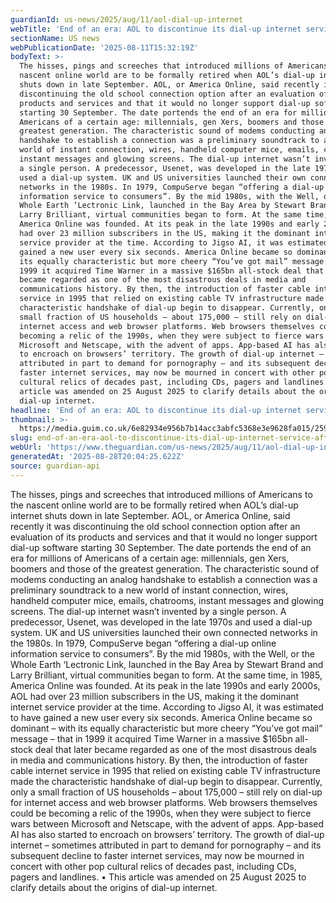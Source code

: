 ```yaml
---
guardianId: us-news/2025/aug/11/aol-dial-up-internet
webTitle: 'End of an era: AOL to discontinue its dial-up internet service after 30 years'
sectionName: US news
webPublicationDate: '2025-08-11T15:32:19Z'
bodyText: >-
  The hisses, pings and screeches that introduced millions of Americans to the
  nascent online world are to be formally retired when AOL’s dial-up internet
  shuts down in late September. AOL, or America Online, said recently it was
  discontinuing the old school connection option after an evaluation of its
  products and services and that it would no longer support dial-up software
  starting 30 September. The date portends the end of an era for millions of
  Americans of a certain age: millennials, gen Xers, boomers and those of the
  greatest generation. The characteristic sound of modems conducting an analog
  handshake to establish a connection was a preliminary soundtrack to a new
  world of instant connection, wires, handheld computer mice, emails, chatrooms,
  instant messages and glowing screens. The dial-up internet wasn’t invented by
  a single person. A predecessor, Usenet, was developed in the late 1970s and
  used a dial-up system. UK and US universities launched their own connected
  networks in the 1980s. In 1979, CompuServe began “offering a dial-up online
  information service to consumers”. By the mid 1980s, with the Well, or the
  Whole Earth ‘Lectronic Link, launched in the Bay Area by Stewart Brand and
  Larry Brilliant, virtual communities began to form. At the same time, in 1985,
  America Online was founded. At its peak in the late 1990s and early 2000s, AOL
  had over 23 million subscribers in the US, making it the dominant internet
  service provider at the time. According to Jigso AI, it was estimated to have
  gained a new user every six seconds. America Online became so dominant – with
  its equally characteristic but more cheery “You’ve got mail” message – that in
  1999 it acquired Time Warner in a massive $165bn all-stock deal that later
  became regarded as one of the most disastrous deals in media and
  communications history. By then, the introduction of faster cable internet
  service in 1995 that relied on existing cable TV infrastructure made the
  characteristic handshake of dial-up begin to disappear. Currently, only a
  small fraction of US households – about 175,000 – still rely on dial-up for
  internet access and web browser platforms. Web browsers themselves could be
  becoming a relic of the 1990s, when they were subject to fierce wars between
  Microsoft and Netscape, with the advent of apps. App-based AI has also started
  to encroach on browsers’ territory. The growth of dial-up internet – sometimes
  attributed in part to demand for pornography – and its subsequent decline to
  faster internet services, may now be mourned in concert with other pop
  cultural relics of decades past, including CDs, pagers and landlines. • This
  article was amended on 25 August 2025 to clarify details about the origins of
  dial-up internet.
headline: 'End of an era: AOL to discontinue its dial-up internet service after 30 years'
thumbnail: >-
  https://media.guim.co.uk/6e82934e956b7b14acc3abfc5368e3e9628fa015/259_0_2920_2336/500.jpg
slug: end-of-an-era-aol-to-discontinue-its-dial-up-internet-service-after-30-years
webUrl: 'https://www.theguardian.com/us-news/2025/aug/11/aol-dial-up-internet'
generatedAt: '2025-08-28T20:04:25.622Z'
source: guardian-api
---
```

The hisses, pings and screeches that introduced millions of Americans to the nascent online world are to be formally retired when AOL’s dial-up internet shuts down in late September. AOL, or America Online, said recently it was discontinuing the old school connection option after an evaluation of its products and services and that it would no longer support dial-up software starting 30 September. The date portends the end of an era for millions of Americans of a certain age: millennials, gen Xers, boomers and those of the greatest generation. The characteristic sound of modems conducting an analog handshake to establish a connection was a preliminary soundtrack to a new world of instant connection, wires, handheld computer mice, emails, chatrooms, instant messages and glowing screens. The dial-up internet wasn’t invented by a single person. A predecessor, Usenet, was developed in the late 1970s and used a dial-up system. UK and US universities launched their own connected networks in the 1980s. In 1979, CompuServe began “offering a dial-up online information service to consumers”. By the mid 1980s, with the Well, or the Whole Earth ‘Lectronic Link, launched in the Bay Area by Stewart Brand and Larry Brilliant, virtual communities began to form. At the same time, in 1985, America Online was founded. At its peak in the late 1990s and early 2000s, AOL had over 23 million subscribers in the US, making it the dominant internet service provider at the time. According to Jigso AI, it was estimated to have gained a new user every six seconds. America Online became so dominant – with its equally characteristic but more cheery “You’ve got mail” message – that in 1999 it acquired Time Warner in a massive $165bn all-stock deal that later became regarded as one of the most disastrous deals in media and communications history. By then, the introduction of faster cable internet service in 1995 that relied on existing cable TV infrastructure made the characteristic handshake of dial-up begin to disappear. Currently, only a small fraction of US households – about 175,000 – still rely on dial-up for internet access and web browser platforms. Web browsers themselves could be becoming a relic of the 1990s, when they were subject to fierce wars between Microsoft and Netscape, with the advent of apps. App-based AI has also started to encroach on browsers’ territory. The growth of dial-up internet – sometimes attributed in part to demand for pornography – and its subsequent decline to faster internet services, may now be mourned in concert with other pop cultural relics of decades past, including CDs, pagers and landlines. • This article was amended on 25 August 2025 to clarify details about the origins of dial-up internet.

